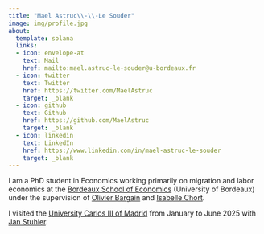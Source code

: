 ```yaml
---
title: "Mael Astruc\\-\\-Le Souder"
image: img/profile.jpg
about:
  template: solana
  links:
  - icon: envelope-at
    text: Mail
    href: mailto:mael.astruc-le-souder@u-bordeaux.fr
  - icon: twitter
    text: Twitter
    href: https://twitter.com/MaelAstruc
    target: _blank
  - icon: github
    text: Github
    href: https://github.com/MaelAstruc
    target: _blank
  - icon: linkedin
    text: LinkedIn
    href: https://www.linkedin.com/in/mael-astruc-le-souder
    target: _blank
---
```


I am a PhD student in Economics working primarily on migration and labor economics at the [Bordeaux School of Economics](https://www.bse.u-bordeaux.fr/) (University of Bordeaux) under the supervision of [Olivier Bargain](https://sites.google.com/site/bargainoliv/) and [Isabelle Chort](https://sites.google.com/site/isabellechort/).

I visited the [University Carlos III of Madrid](https://economia.uc3m.es/) from January to June 2025 with [Jan Stuhler](https://janstuhler.com/).